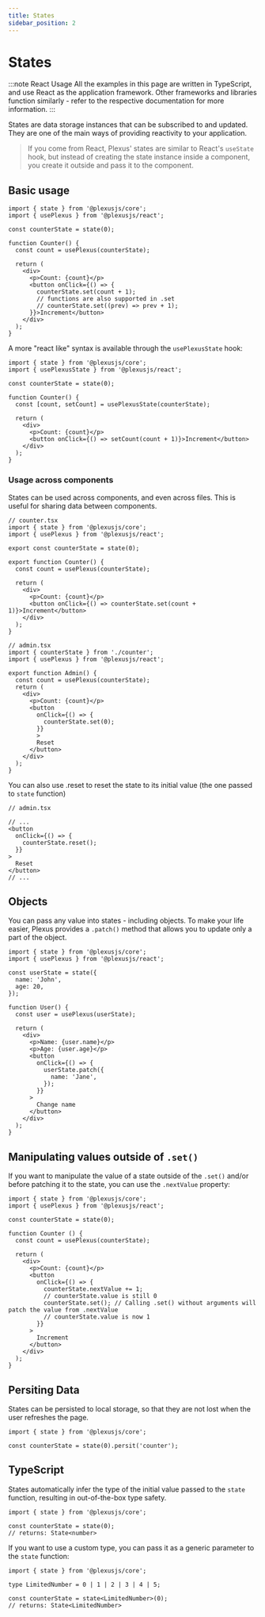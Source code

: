 ```yaml
---
title: States
sidebar_position: 2
---
```


# States

:::note React Usage
All the examples in this page are written in TypeScript, and use React as the application framework.
Other frameworks and libraries function similarly - refer to the respective documentation for more information.
:::

States are data storage instances that can be subscribed to and updated. They are one of the main ways of providing reactivity to your application.

> If you come from React, Plexus' states are similar to React's `useState` hook, but instead of creating the state instance inside a component, you create it outside and pass it to the component.

## Basic usage

```tsx
import { state } from '@plexusjs/core';
import { usePlexus } from '@plexusjs/react';

const counterState = state(0);

function Counter() {
  const count = usePlexus(counterState);

  return (
    <div>
      <p>Count: {count}</p>
      <button onClick={() => {
        counterState.set(count + 1);
        // functions are also supported in .set
        // counterState.set((prev) => prev + 1);
      }}>Increment</button>
    </div>
  );
}
```

A more "react like" syntax is available through the `usePlexusState` hook:

```tsx
import { state } from '@plexusjs/core';
import { usePlexusState } from '@plexusjs/react';

const counterState = state(0);

function Counter() {
  const [count, setCount] = usePlexusState(counterState);

  return (
    <div>
      <p>Count: {count}</p>
      <button onClick={() => setCount(count + 1)}>Increment</button>
    </div>
  );
}
```

### Usage across components

States can be used across components, and even across files. This is useful for sharing data between components.

```tsx
// counter.tsx
import { state } from '@plexusjs/core';
import { usePlexus } from '@plexusjs/react';

export const counterState = state(0);

export function Counter() {
  const count = usePlexus(counterState);

  return (
    <div>
      <p>Count: {count}</p>
      <button onClick={() => counterState.set(count + 1)}>Increment</button>
    </div>
  );
}
```

```tsx
// admin.tsx
import { counterState } from './counter';
import { usePlexus } from '@plexusjs/react';

export function Admin() {
  const count = usePlexus(counterState);
  return (
    <div>
      <p>Count: {count}</p>
      <button
        onClick={() => {
          counterState.set(0);
        }}
        >
        Reset
      </button>
    </div>
  );
}
```

You can also use .reset to reset the state to its initial value (the one passed to `state` function)

```tsx
// admin.tsx

// ...
<button
  onClick={() => {
    counterState.reset();
  }}
>
  Reset
</button>
// ...
```

## Objects

You can pass any value into states - including objects. To make your life easier, Plexus provides a `.patch()` method that allows you to update only a part of the object.

```tsx
import { state } from '@plexusjs/core';
import { usePlexus } from '@plexusjs/react';

const userState = state({
  name: 'John',
  age: 20,
});

function User() {
  const user = usePlexus(userState);

  return (
    <div>
      <p>Name: {user.name}</p>
      <p>Age: {user.age}</p>
      <button
        onClick={() => {
          userState.patch({
            name: 'Jane',
          });
        }}
      >
        Change name
      </button>
    </div>
  );
}
```

## Manipulating values outside of `.set()`

If you want to manipulate the value of a state outside of the `.set()` and/or before patching it to the state, you can use the `.nextValue` property:

```tsx
import { state } from '@plexusjs/core';
import { usePlexus } from '@plexusjs/react';

const counterState = state(0);

function Counter () {
  const count = usePlexus(counterState);

  return (
    <div>
      <p>Count: {count}</p>
      <button 
        onClick={() => {
          counterState.nextValue += 1;
          // counterState.value is still 0
          counterState.set(); // Calling .set() without arguments will patch the value from .nextValue
          // counterState.value is now 1
        }}
      >
        Increment
      </button>
    </div>
  );
}
```


## Persiting Data

States can be persisted to local storage, so that they are not lost when the user refreshes the page.

```tsx
import { state } from '@plexusjs/core';

const counterState = state(0).persit('counter');
```

## TypeScript

States automatically infer the type of the initial value passed to the `state` function, resulting in out-of-the-box type safety.

```tsx
import { state } from '@plexusjs/core';

const counterState = state(0);
// returns: State<number>
```

If you want to use a custom type, you can pass it as a generic parameter to the `state` function:

```tsx
import { state } from '@plexusjs/core';

type LimitedNumber = 0 | 1 | 2 | 3 | 4 | 5;

const counterState = state<LimitedNumber>(0);
// returns: State<LimitedNumber>
```